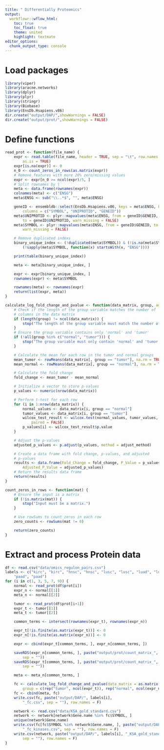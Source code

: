 ```yaml
---
title: " Differentially Proteomics"
output:
  workflowr::wflow_html:
    toc: true
    toc_float: true
    theme: united
    highlight: textmate
editor_options:
  chunk_output_type: console
---
```


# Load packages
```r
library(viper)
library(aracne.networks)
library(dplyr)
library(plyr)
library(stringr)
library(Biobase)
library(EnsDb.Hsapiens.v86)
dir.create("output/DAP/",showWarnings = FALSE)
dir.create("output/prot/",showWarnings = FALSE)
```

# Define functions
```r
read_prot <- function(file_name) {
    expr <- read.table(file_name, header = TRUE, sep = "\t", row.names = 1,
        as.is = TRUE)
    expr[is.na(expr)] <- 0
    n_0 <- count_zeros_in_rows(as.matrix(expr))
    # Remove features with more 20% zero/missing values
    expr <- expr[n_0 >= ncol(expr)/5, ]
    # Split rownames by |
    meta <- data.frame(rownames(expr))
    colnames(meta) <- c("ENSG")
    meta$ENSG <- sub("\\..*$", "", meta$ENSG)

    geneID <- ensembldb::select(EnsDb.Hsapiens.v86, keys = meta$ENSG, keytype = "GENEID",
        columns = c("SYMBOL", "UNIPROTID", "GENEID"))
    meta$UNIPROTID <- plyr::mapvalues(meta$ENSG, from = geneID$GENEID,
        to = geneID$UNIPROTID, warn_missing = FALSE)
    meta$SYMBOL <- plyr::mapvalues(meta$ENSG, from = geneID$GENEID, to = geneID$SYMBOL,
        warn_missing = FALSE)

    # Remove duplicated indexs
    binary_unique_index <- (!duplicated(meta$SYMBOL)) & (!is.na(meta$SYMBOL) &
        (!sapply(meta$SYMBOL, function(x) startsWith(x, "ENSG"))))

    print(table(binary_unique_index))

    meta <- meta[binary_unique_index, ]

    expr <- expr[binary_unique_index, ]
    rownames(expr) <- meta$SYMBOL

    rownames(meta) <- rownames(expr)
    return(list(expr, meta))
}

calculate_log_fold_change_and_pvalue <- function(data_matrix, group, adjust_method = "BH") {
    # Check if the length of the group variable matches the number of
    # columns in the data matrix
    if (length(group) != ncol(data_matrix)) {
        stop("The length of the group variable must match the number of columns in the data matrix.")
    }
    # Ensure the group variable contains only 'normal' and 'tumor'
    if (!all(group %in% c("normal", "tumor"))) {
        stop("The group variable must only contain 'normal' and 'tumor' values.")
    }

    # Calculate the mean for each row in the tumor and normal groups
    mean_tumor <- rowMeans(data_matrix[, group == "tumor"], na.rm = TRUE)
    mean_normal <- rowMeans(data_matrix[, group == "normal"], na.rm = TRUE)

    # Calculate the fold change
    fold_change <- mean_tumor - mean_normal

    # Initialize a vector to store p-values
    p_values <- numeric(nrow(data_matrix))

    # Perform t-test for each row
    for (i in 1:nrow(data_matrix)) {
        normal_values <- data_matrix[i, group == "normal"]
        tumor_values <- data_matrix[i, group == "tumor"]
        wilcox_test_result <- wilcox.test(normal_values, tumor_values,
            paired = FALSE)
        p_values[i] <- wilcox_test_result$p.value
    }

    # Adjust the p-values
    adjusted_p_values <- p.adjust(p_values, method = adjust_method)

    # Create a data frame with fold change, p-values, and adjusted
    # p-values
    results <- data.frame(Fold_Change = fold_change, P_Value = p_values,
        Adjusted_P_Value = adjusted_p_values)
    # Return the results data frame
    return(results)
}

count_zeros_in_rows <- function(mat) {
    # Ensure the input is a matrix
    if (!is.matrix(mat)) {
        stop("Input must be a matrix.")
    }

    # Use rowSums to count zeros in each row
    zero_counts <- rowSums(mat != 0)

    return(zero_counts)
}
```

# Extract and process Protein data

```r
df <- read.csv("data/omics_regulon_pairs.csv")
labels <- c("kirc", "kirc", "hnsc", "hnsc", "lusc", "lusc", "luad", "luad",
    "paad", "paad")
for (i in c(1, 3, 5, 7, 9)) {
    normal <- read_prot(df$prot[i])
    expr_n <- normal[[1]]
    meta_n <- normal[[2]]

    tumor <- read_prot(df$prot[i+1])
    expr_t <- tumor[[1]]
    meta_t <- tumor[[2]]

    common_terms <- intersect(rownames(expr_t), rownames(expr_n))

    expr_t[!is.finite(as.matrix(expr_t))] <- 0
    expr_n[!is.finite(as.matrix(expr_n))] <- 0

    expr <- cbind(expr_t[common_terms, ], expr_n[common_terms, ])

    saveRDS(expr_n[common_terms, ], paste("output/prot/count_matrix_", labels[i], "_normal.RDS",
        sep = ""))
    saveRDS(expr_t[common_terms, ], paste("output/prot/count_matrix_", labels[i], "_tumor.RDS",
        sep = ""))

    meta <- meta_n[common_terms, ]

    fc <- calculate_log_fold_change_and_pvalue(data_matrix = as.matrix(expr),
        group = c(rep("tumor", ncol(expr_t)), rep("normal", ncol(expr_n))))
    fc <- cbind(meta, fc)
    write.csv(fc, paste("output/DAP/", labels[i],
        "_fc.csv", sep = ""), row.names = F)

    network <- read.csv("data/KSA_gold_standard.csv")
    network <- network[network$Gene.name %in% fc$SYMBOL, ]
    unique(network$Gene.name)
    write.csv(fc[fc$SYMBOL %in% network$Gene.name, ], paste("output/DAP/", labels[i],
        "_fc_kinases.csv", sep = ""), row.names = F)
    write.csv(network, paste("output/DAP/", labels[i], "_KSA_gold_standard_0.05.csv",
        sep = ""), row.names = F)
}
```
